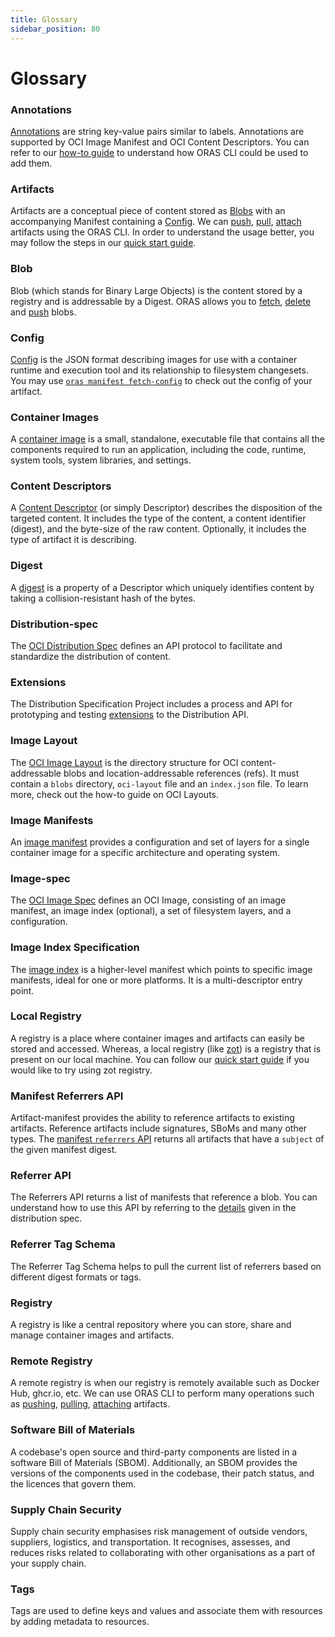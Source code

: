 ```yaml
---
title: Glossary
sidebar_position: 80
---
```


# Glossary

### Annotations

[Annotations](https://github.com/opencontainers/image-spec/blob/main/annotations.md) are string key-value pairs similar to labels. 
Annotations are supported by OCI Image Manifest and OCI Content Descriptors. 
You can refer to our [how-to guide](./how_to_guides/manifest_annotations.mdx) to understand how ORAS CLI could be used to add them.

### Artifacts

Artifacts are a conceptual piece of content stored as [Blobs](#blob) with an accompanying Manifest containing a [Config](#config). 
We can [push](./commands/oras_push.mdx), 
[pull](./commands/oras_pull.mdx), 
[attach](./commands/oras_attach.mdx) artifacts using the ORAS CLI. 
In order to understand the usage better, 
you may follow the steps in our [quick start guide](./quickstart.mdx).

### Blob

Blob (which stands for Binary Large Objects) is the content stored by a registry and is addressable by a Digest. 
ORAS allows you to [fetch](./commands/oras_blob_fetch.mdx), 
[delete](./commands/oras_blob_delete.mdx) 
and [push](./commands/oras_blob_push.mdx) blobs.

### Config

[Config](https://github.com/opencontainers/image-spec/blob/main/config.md) is the JSON format describing images for use with a container runtime and execution tool and its relationship to filesystem changesets. 
You may use [`oras manifest fetch-config`](./commands/oras_manifest_fetch-config.mdx) to check out the config of your artifact.

### Container Images

A [container image](https://www.docker.com/resources/what-container/#:~:text=A%20Docker%20container%20image%20is,tools%2C%20system%20libraries%20and%20settings.) is a small, standalone, 
executable file that contains all the components required to run an application, 
including the code, runtime, system tools, system libraries, and settings.

### Content Descriptors

A [Content Descriptor](https://github.com/opencontainers/image-spec/blob/main/descriptor.md) (or simply Descriptor) describes the disposition of the targeted content. 
It includes the type of the content, 
a content identifier (digest), 
and the byte-size of the raw content. 
Optionally, it includes the type of artifact it is describing.

### Digest

A [digest](https://github.com/opencontainers/image-spec/blob/main/descriptor.md#digests) is a property of a Descriptor which uniquely identifies content by taking a collision-resistant hash of the bytes.

### Distribution-spec

The [OCI Distribution Spec](https://github.com/opencontainers/distribution-spec/blob/main/spec.md) defines an API protocol to facilitate and standardize the distribution of content.

### Extensions

The Distribution Specification Project includes a process and API for prototyping and testing [extensions](https://github.com/opencontainers/distribution-spec/blob/main/extensions/README.md) to the Distribution API.

### Image Layout

The [OCI Image Layout](https://github.com/opencontainers/image-spec/blob/main/image-layout.md) is the directory structure for OCI content-addressable blobs and location-addressable references (refs). 
It must contain a `blobs` directory, `oci-layout` file and an `index.json` file. 
To learn more, check out the how-to guide on OCI Layouts.

### Image Manifests

An [image manifest](https://github.com/opencontainers/image-spec/blob/main/manifest.md#image-manifest) provides a configuration and set of layers for a single container image for a specific architecture and operating system.

### Image-spec

The [OCI Image Spec](https://github.com/opencontainers/image-spec/blob/main/spec.md) defines an OCI Image, 
consisting of an image manifest, 
an image index (optional), 
a set of filesystem layers, 
and a configuration.

### Image Index Specification

The [image index](https://github.com/opencontainers/image-spec/blob/main/image-index.md) is a higher-level manifest which points to specific image manifests, ideal for one or more platforms. 
It is a multi-descriptor entry point.

### Local Registry

A registry is a place where container images and artifacts can easily be stored and accessed. 
Whereas, a local registry (like [zot](https://zotregistry.io/)) is a registry that is present on our local machine. 
You can follow our [quick start guide](./quickstart.mdx) if you would like to try using zot registry.

### Manifest Referrers API

Artifact-manifest provides the ability to reference artifacts to existing artifacts. Reference artifacts include signatures, 
SBoMs and many other types. 
The [manifest `referrers` API](https://github.com/oras-project/artifacts-spec/blob/main/manifest-referrers-api.md) returns all artifacts that have a `subject` of the given manifest digest.

### Referrer API

The Referrers API returns a list of manifests that reference a blob. 
You can understand how to use this API by referring to the [details](https://github.com/opencontainers/distribution-spec/blob/main/spec.md#listing-referrers) given in the distribution spec. 

### Referrer Tag Schema

The Referrer Tag Schema helps to pull the current list of referrers based on different digest formats or tags.

### Registry

A registry is like a central repository where you can store, share and manage container images and artifacts.

### Remote Registry

A remote registry is when our registry is remotely available such as Docker Hub, ghcr.io, etc. 
We can use ORAS CLI to perform many operations such as [pushing](./commands/oras_push.mdx), 
[pulling](./commands/oras_pull.mdx), 
[attaching](./commands/oras_attach.mdx) artifacts.

### Software Bill of Materials

A codebase's open source and third-party components are listed in a software Bill of Materials (SBOM). 
Additionally, an SBOM provides the versions of the components used in the codebase, 
their patch status, 
and the licences that govern them. 

### Supply Chain Security

Supply chain security emphasises risk management of outside vendors, suppliers, logistics, and transportation. 
It recognises, assesses, and reduces risks related to collaborating with other organisations as a part of your supply chain.

### Tags

Tags are used to define keys and values and associate them with resources by adding metadata to resources.